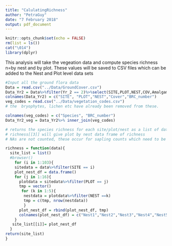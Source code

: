 ```yaml
---
title: "CalulatingRichness"
author: "PetraGuy"
date: "7 February 2018"
output: pdf_document
---
```


```r
knitr::opts_chunk$set(echo = FALSE)
rm(list = ls())
cat("\014")
library(dplyr)
```

This analysis will take the vegeation data and compute species richness n=by nest and by plot. These values will be saved to CSV files which can be added to the Nest and Plot level data sets


```r
#Input all the ground flora data
Data = read.csv("../Data/GroundCover.csv")
Data_Yr2 = Data%>%filter(Yr_2 == 2)%>%select(SITE,PLOT,NEST,COV,Amalgams)
colnames(Data_Yr2) = c("SITE", "PLOT","NEST","Cover","BRC_number")
veg_codes = read.csv("../Data/vegetation_codes.csv")
# the  bryophytes, lichen etc have already been removed from these. 

colnames(veg_codes) = c("Species", "BRC_number")
Data_Yr2_veg = Data_Yr2%>% inner_join(veg_codes)

# returns the species richness for each site/plot/nest as a list of data frames
# richness[[3]] will give plot by nest data frame of richness
# NAs are not counted, these occur for sapling counts which need to be added in to the plot richness.

richness = function(data){
  site_list = list()
  #browser()
    for (i in 1:103){
    sitedata = data%>%filter(SITE == i)
    plot_nest_df = data.frame()
    for (j in 1:16){
      plotdata = sitedata%>%filter(PLOT == j)
      tmp = vector()
       for (k in 1:5){
        nestdata = plotdata%>%filter(NEST ==k)
        tmp = c(tmp, nrow(nestdata))
        }
      plot_nest_df = rbind(plot_nest_df, tmp)
      colnames(plot_nest_df) = c("Nest1","Nest2","Nest3","Nest4","Nest5")
    }
   site_list[[i]]= plot_nest_df
  }
return(site_list)   
}

```